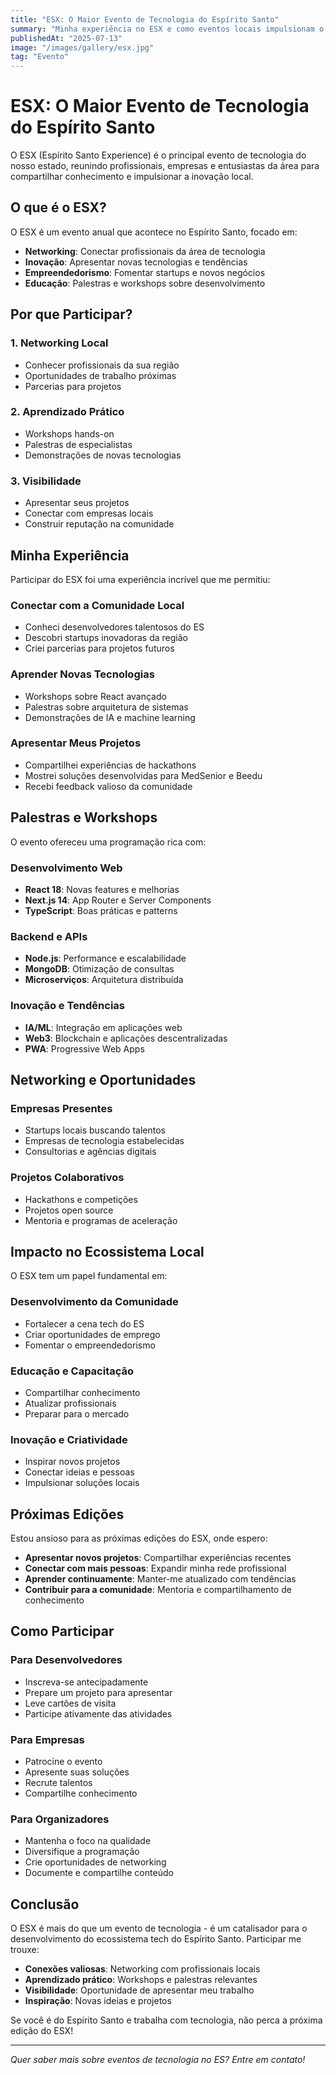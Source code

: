 ```yaml
---
title: "ESX: O Maior Evento de Tecnologia do Espírito Santo"
summary: "Minha experiência no ESX e como eventos locais impulsionam o ecossistema de tecnologia"
publishedAt: "2025-07-13"
image: "/images/gallery/esx.jpg"
tag: "Evento"
---
```


# ESX: O Maior Evento de Tecnologia do Espírito Santo

O ESX (Espírito Santo Experience) é o principal evento de tecnologia do nosso estado, reunindo profissionais, empresas e entusiastas da área para compartilhar conhecimento e impulsionar a inovação local.

## O que é o ESX?

O ESX é um evento anual que acontece no Espírito Santo, focado em:

- **Networking**: Conectar profissionais da área de tecnologia
- **Inovação**: Apresentar novas tecnologias e tendências
- **Empreendedorismo**: Fomentar startups e novos negócios
- **Educação**: Palestras e workshops sobre desenvolvimento

## Por que Participar?

### 1. Networking Local
- Conhecer profissionais da sua região
- Oportunidades de trabalho próximas
- Parcerias para projetos

### 2. Aprendizado Prático
- Workshops hands-on
- Palestras de especialistas
- Demonstrações de novas tecnologias

### 3. Visibilidade
- Apresentar seus projetos
- Conectar com empresas locais
- Construir reputação na comunidade

## Minha Experiência

Participar do ESX foi uma experiência incrível que me permitiu:

### Conectar com a Comunidade Local
- Conheci desenvolvedores talentosos do ES
- Descobri startups inovadoras da região
- Criei parcerias para projetos futuros

### Aprender Novas Tecnologias
- Workshops sobre React avançado
- Palestras sobre arquitetura de sistemas
- Demonstrações de IA e machine learning

### Apresentar Meus Projetos
- Compartilhei experiências de hackathons
- Mostrei soluções desenvolvidas para MedSenior e Beedu
- Recebi feedback valioso da comunidade

## Palestras e Workshops

O evento ofereceu uma programação rica com:

### Desenvolvimento Web
- **React 18**: Novas features e melhorias
- **Next.js 14**: App Router e Server Components
- **TypeScript**: Boas práticas e patterns

### Backend e APIs
- **Node.js**: Performance e escalabilidade
- **MongoDB**: Otimização de consultas
- **Microserviços**: Arquitetura distribuída

### Inovação e Tendências
- **IA/ML**: Integração em aplicações web
- **Web3**: Blockchain e aplicações descentralizadas
- **PWA**: Progressive Web Apps

## Networking e Oportunidades

### Empresas Presentes
- Startups locais buscando talentos
- Empresas de tecnologia estabelecidas
- Consultorias e agências digitais

### Projetos Colaborativos
- Hackathons e competições
- Projetos open source
- Mentoria e programas de aceleração

## Impacto no Ecossistema Local

O ESX tem um papel fundamental em:

### Desenvolvimento da Comunidade
- Fortalecer a cena tech do ES
- Criar oportunidades de emprego
- Fomentar o empreendedorismo

### Educação e Capacitação
- Compartilhar conhecimento
- Atualizar profissionais
- Preparar para o mercado

### Inovação e Criatividade
- Inspirar novos projetos
- Conectar ideias e pessoas
- Impulsionar soluções locais

## Próximas Edições

Estou ansioso para as próximas edições do ESX, onde espero:

- **Apresentar novos projetos**: Compartilhar experiências recentes
- **Conectar com mais pessoas**: Expandir minha rede profissional
- **Aprender continuamente**: Manter-me atualizado com tendências
- **Contribuir para a comunidade**: Mentoria e compartilhamento de conhecimento

## Como Participar

### Para Desenvolvedores
- Inscreva-se antecipadamente
- Prepare um projeto para apresentar
- Leve cartões de visita
- Participe ativamente das atividades

### Para Empresas
- Patrocine o evento
- Apresente suas soluções
- Recrute talentos
- Compartilhe conhecimento

### Para Organizadores
- Mantenha o foco na qualidade
- Diversifique a programação
- Crie oportunidades de networking
- Documente e compartilhe conteúdo

## Conclusão

O ESX é mais do que um evento de tecnologia - é um catalisador para o desenvolvimento do ecossistema tech do Espírito Santo. Participar me trouxe:

- **Conexões valiosas**: Networking com profissionais locais
- **Aprendizado prático**: Workshops e palestras relevantes
- **Visibilidade**: Oportunidade de apresentar meu trabalho
- **Inspiração**: Novas ideias e projetos

Se você é do Espírito Santo e trabalha com tecnologia, não perca a próxima edição do ESX!

---

*Quer saber mais sobre eventos de tecnologia no ES? Entre em contato!* 